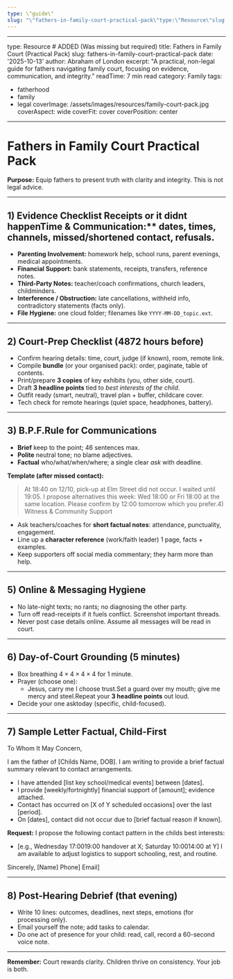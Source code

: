 ```yaml
---
type: \"guide\"
slug: "\"fathers-in-family-court-practical-pack\"type:\"Resource\"slug:\"fathers-in-family-court-practical-pack\"tags:[\"family-court\",\"practical\"]readTime:\"10min\""
---
```


---
type: Resource # ADDED (Was missing but required)
title: Fathers in Family Court (Practical Pack)
slug: fathers-in-family-court-practical-pack
date: '2025-10-13'
author: Abraham of London
excerpt: "A practical, non-legal guide for fathers navigating family court, focusing on evidence, communication, and integrity."
readTime: 7 min read
category: Family
tags:
  - fatherhood
  - family
  - legal
coverImage: /assets/images/resources/family-court-pack.jpg
coverAspect: wide
coverFit: cover
coverPosition: center
---

# Fathers in Family Court Practical Pack

**Purpose:** Equip fathers to present truth with clarity and integrity. This is not legal advice.

---

## 1) Evidence Checklist Receipts or it didnt happenTime & Communication:** dates, times, channels, missed/shortened contact, refusals.
- **Parenting Involvement:** homework help, school runs, parent evenings, medical appointments.
- **Financial Support:** bank statements, receipts, transfers, reference notes.
- **Third-Party Notes:** teacher/coach confirmations, church leaders, childminders.
- **Interference / Obstruction:** late cancellations, withheld info, contradictory statements (facts only).
- **File Hygiene:** one cloud folder; filenames like `YYYY-MM-DD_topic.ext`.

---

## 2) Court-Prep Checklist (4872 hours before)
- Confirm hearing details: time, court, judge (if known), room, remote link.
- Compile **bundle** (or your organised pack): order, paginate, table of contents.
- Print/prepare **3 copies** of key exhibits (you, other side, court).
- Draft **3 headline points** tied to *best interests of the child*.
- Outfit ready (smart, neutral), travel plan + buffer, childcare cover.
- Tech check for remote hearings (quiet space, headphones, battery).

---

## 3) B.P.F.Rule for Communications
- **Brief** keep to the point; 46 sentences max.
- **Polite** neutral tone; no blame adjectives.
- **Factual** who/what/when/where; a single clear *ask* with deadline.

**Template (after missed contact):**
> At 18:40 on 12/10, pick-up at Elm Street did not occur. I waited until 19:05.
> I propose alternatives this week: Wed 18:00 or Fri 18:00 at the same location.
> Please confirm by 12:00 tomorrow which you prefer.4) Witness & Community Support
- Ask teachers/coaches for **short factual notes**: attendance, punctuality, engagement.
- Line up a **character reference** (work/faith leader) 1 page, facts + examples.
- Keep supporters off social media commentary; they harm more than help.

---

## 5) Online & Messaging Hygiene
- No late-night texts; no rants; no diagnosing the other party.
- Turn off read-receipts if it fuels conflict. Screenshot important threads.
- Never post case details online. Assume all messages will be read in court.

---

## 6) Day-of-Court Grounding (5 minutes)
- Box breathing $4\times4\times4\times4$ for 1 minute.
- Prayer (choose one):
  - Jesus, carry me I choose trust.Set a guard over my mouth; give me mercy and steel.Repeat your **3 headline points** out loud.
- Decide your one asktoday (specific, child-focused).

---

## 7) Sample Letter Factual, Child-First
To Whom It May Concern,

I am the father of [Childs Name, DOB]. I am writing to provide a brief factual summary relevant to contact arrangements.

- I have attended [list key school/medical events] between [dates].
- I provide [weekly/fortnightly] financial support of [amount]; evidence attached.
- Contact has occurred on [X of Y scheduled occasions] over the last [period].
- On [dates], contact did not occur due to [brief factual reason if known].

**Request:** I propose the following contact pattern in the childs best interests:
- [e.g., Wednesday 17:0019:00 handover at X; Saturday 10:0014:00 at Y]
I am available to adjust logistics to support schooling, rest, and routine.

Sincerely,
[Name] Phone] Email]

---

## 8) Post-Hearing Debrief (that evening)
- Write 10 lines: outcomes, deadlines, next steps, emotions (for processing only).
- Email yourself the note; add tasks to calendar.
- Do one act of presence for your child: read, call, record a 60-second voice note.

---

**Remember:** Court rewards clarity. Children thrive on consistency. Your job is both.
